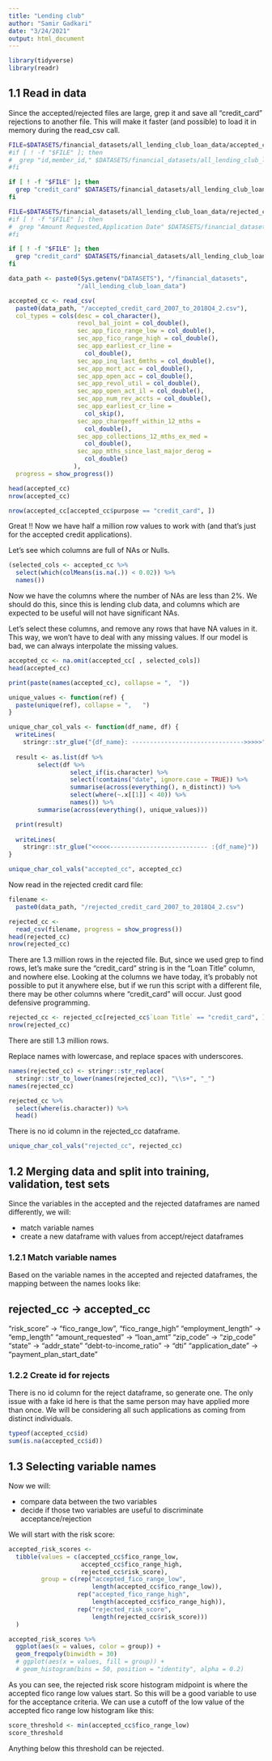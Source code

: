 ```yaml
---
title: "Lending club"
author: "Samir Gadkari"
date: "3/24/2021"
output: html_document
---
```


```r
library(tidyverse)
library(readr)
```

## 1.1 Read in data
Since the accepted/rejected files are large, grep it and save all
"credit_card" rejections to another file. This will make it faster
(and possible) to load it in memory during the read_csv call.

```bash
FILE=$DATASETS/financial_datasets/all_lending_club_loan_data/accepted_credit_card_2007_to_2018Q4_2.csv
#if [ ! -f "$FILE" ]; then
#  grep "id,member_id," $DATASETS/financial_datasets/all_lending_club_loan_data/accepted_2007_to_2018Q4_2.csv > $DATASETS/financial_datasets/all_lending_club_loan_data/accepted_credit_card_2007_to_2018Q4_2.csv
#fi

if [ ! -f "$FILE" ]; then
  grep "credit_card" $DATASETS/financial_datasets/all_lending_club_loan_data/accepted_2007_to_2018Q4_2.csv >> $DATASETS/financial_datasets/all_lending_club_loan_data/accepted_credit_card_2007_to_2018Q4_2.csv
fi

FILE=$DATASETS/financial_datasets/all_lending_club_loan_data/rejected_credit_card_2007_to_2018Q4_2.csv
#if [ ! -f "$FILE" ]; then
#  grep "Amount Requested,Application Date" $DATASETS/financial_datasets/all_lending_club_loan_data/rejected_2007_to_2018Q4_2.csv > $DATASETS/financial_datasets/all_lending_club_loan_data/rejected_credit_card_2007_to_2018Q4_2.csv
#fi

if [ ! -f "$FILE" ]; then
  grep "credit_card" $DATASETS/financial_datasets/all_lending_club_loan_data/rejected_2007_to_2018Q4_2.csv >> $DATASETS/financial_datasets/all_lending_club_loan_data/rejected_credit_card_2007_to_2018Q4_2.csv
fi
```

```r
data_path <- paste0(Sys.getenv("DATASETS"), "/financial_datasets",
                   "/all_lending_club_loan_data")

accepted_cc <- read_csv(
  paste0(data_path, "/accepted_credit_card_2007_to_2018Q4_2.csv"),
  col_types = cols(desc = col_character(),
                   revol_bal_joint = col_double(),
                   sec_app_fico_range_low = col_double(), 
                   sec_app_fico_range_high = col_double(),
                   sec_app_earliest_cr_line =
                     col_double(),    
                   sec_app_inq_last_6mths = col_double(),
                   sec_app_mort_acc = col_double(),
                   sec_app_open_acc = col_double(),
                   sec_app_revol_util = col_double(),
                   sec_app_open_act_il = col_double(),    
                   sec_app_num_rev_accts = col_double(),
                   sec_app_earliest_cr_line = 
                     col_skip(),
                   sec_app_chargeoff_within_12_mths =
                     col_double(),
                   sec_app_collections_12_mths_ex_med =
                     col_double(),
                   sec_app_mths_since_last_major_derog =
                     col_double()
                  ),
  progress = show_progress())

head(accepted_cc)
nrow(accepted_cc)
```
```r
nrow(accepted_cc[accepted_cc$purpose == "credit_card", ])
```

Great !! Now we have half a million row values to work with (and that's
just for the accepted credit applications).

Let's see which columns are full of NAs or Nulls.
```r
(selected_cols <- accepted_cc %>%
  select(which(colMeans(is.na(.)) < 0.02)) %>%
  names())
```
Now we have the columns where the number of NAs are less than 2%.
We should do this, since this is lending club data, and columns which are
expected to be useful will not have significant NAs.

Let's select these columns, and remove any rows that have NA values in it.
This way, we won't have to deal with any missing values. If our model is
bad, we can always interpolate the missing values.

```r
accepted_cc <- na.omit(accepted_cc[ , selected_cols])
head(accepted_cc)
```

```r
print(paste(names(accepted_cc), collapse = ",  "))
```
```r
unique_values <- function(ref) {
  paste(unique(ref), collapse = ",   ")
}

unique_char_col_vals <- function(df_name, df) {
  writeLines(
    stringr::str_glue("{df_name}: ------------------------------->>>>>"))
  
  result <- as.list(df %>%
        select(df %>%
                 select_if(is.character) %>%
                 select(!contains("date", ignore.case = TRUE)) %>%
                 summarise(across(everything(), n_distinct)) %>%
                 select(where(~.x[[1]] < 40)) %>%
                 names()) %>%
        summarise(across(everything(), unique_values)))

  print(result)
  
  writeLines(
    stringr::str_glue("<<<<<--------------------------- :{df_name}"))
}

unique_char_col_vals("accepted_cc", accepted_cc)
```


Now read in the rejected credit card file:

```r
filename <- 
  paste0(data_path, "/rejected_credit_card_2007_to_2018Q4_2.csv")

rejected_cc <-
  read_csv(filename, progress = show_progress())
head(rejected_cc)
nrow(rejected_cc)
```
There are 1.3 million rows in the rejected file. But, since we used
grep to find rows, let's make sure the "credit_card" string is in the
"Loan Title" column, and nowhere else. Looking at the columns we have
today, it's probably not possible to put it anywhere else, but
if we run this script with a different file, there may be other
columns where "credit_card" will occur. Just good defensive programming.

```r
rejected_cc <- rejected_cc[rejected_cc$`Loan Title` == "credit_card", ]
nrow(rejected_cc)
```
There are still 1.3 million rows.

Replace names with lowercase, and replace spaces with underscores.

```r
names(rejected_cc) <- stringr::str_replace(
  stringr::str_to_lower(names(rejected_cc)), "\\s+", "_")
names(rejected_cc)
```

```r
rejected_cc %>%
  select(where(is.character)) %>%
  head()
```
There is no id column in the rejected_cc dataframe.

```r
unique_char_col_vals("rejected_cc", rejected_cc)
```

## 1.2 Merging data and split into training, validation, test sets

Since the variables in the accepted and the rejected dataframes
are named differently, we will:
  
  * match variable names
  * create a new dataframe with values from accept/reject dataframes

### 1.2.1 Match variable names

Based on the variable names in the accepted and rejected
dataframes, the mapping between the names looks like:

rejected_cc            -> accepted_cc
-------------------------------------
"risk_score"           -> "fico_range_low", "fico_range_high"
"employment_length"    -> "emp_length"
"amount_requested"     -> "loan_amt"
"zip_code"             -> "zip_code"
"state"                -> "addr_state"
"debt-to-income_ratio" -> "dti"
"application_date"     -> "payment_plan_start_date" 

### 1.2.2 Create id for rejects

There is no id column for the reject dataframe, so generate one.
The only issue with a fake id here is that the same person may have
applied more than once. We will be considering all such applications
as coming from distinct individuals.

```r
typeof(accepted_cc$id)
sum(is.na(accepted_cc$id))
```


## 1.3 Selecting variable names

Now we will:

  * compare data between the two variables
  * decide if those two variables are useful to discriminate
    acceptance/rejection

We will start with the risk score:

```r
accepted_risk_scores <- 
  tibble(values = c(accepted_cc$fico_range_low,
                    accepted_cc$fico_range_high,
                    rejected_cc$risk_score),
         group = c(rep("accepted_fico_range_low",
                       length(accepted_cc$fico_range_low)),
                   rep("accepted_fico_range_high",
                       length(accepted_cc$fico_range_high)),
                   rep("rejected_risk_score",
                       length(rejected_cc$risk_score)))
  )

accepted_risk_scores %>%
  ggplot(aes(x = values, color = group)) +
  geom_freqpoly(binwidth = 30)
  # ggplot(aes(x = values, fill = group)) +
  # geom_histogram(bins = 50, position = "identity", alpha = 0.2)
```

As you can see, the rejected risk score histogram midpoint is where
the accepted fico range low values start. So this will be a good
variable to use for the acceptance criteria. We can use a cutoff
of the low value of the accepted fico range low histogram like this:
```r
score_threshold <- min(accepted_cc$fico_range_low)
score_threshold
```
Anything below this threshold can be rejected.
